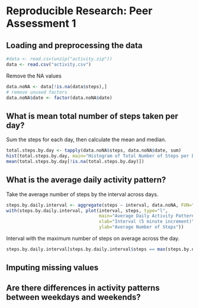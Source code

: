 # Reproducible Research: Peer Assessment 1


## Loading and preprocessing the data
```r
#data <- read.csv(unzip("activity.zip"))
data <- read.csv("activity.csv")
```

Remove the NA values
```r
data.noNA <- data[!is.na(data$steps),]
# remove unused factors
data.noNA$date <- factor(data.noNA$date)
```


## What is mean total number of steps taken per day?
Sum the steps for each day, then calculate the mean and median.
```r
total.steps.by.day <- tapply(data.noNA$steps, data.noNA$date, sum)
hist(total.steps.by.day, main="Histogram of Total Number of Steps per Day", xlab="")
mean(total.steps.by.day[!is.na(total.steps.by.day)])
```


## What is the average daily activity pattern?
Take the average number of steps by the interval across days.
```r
steps.by.daily.interval <- aggregate(steps ~ interval, data.noNA, FUN="mean")
with(steps.by.daily.interval, plot(interval, steps, type="l", 
                                   main="Average Daily Activity Pattern", 
                                   xlab="Interval (5 minute increment)",
                                   ylab="Average Number of Steps"))
```
Interval with the maximum number of steps on average across the day.
```r
steps.by.daily.interval[steps.by.daily.interval$steps == max(steps.by.daily.interval$steps),1]
```

## Imputing missing values



## Are there differences in activity patterns between weekdays and weekends?
